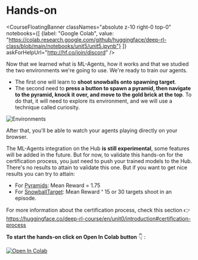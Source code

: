 # Hands-on

<CourseFloatingBanner classNames="absolute z-10 right-0 top-0"
notebooks={[
  {label: "Google Colab", value: "https://colab.research.google.com/github/huggingface/deep-rl-class/blob/main/notebooks/unit5/unit5.ipynb"}
  ]}
  askForHelpUrl="http://hf.co/join/discord" />


Now that we learned what is ML-Agents, how it works and that we studied the two environments we're going to use. We're ready to train our agents.

- The first one will learn to **shoot snowballs onto spawning target**.
- The second need to **press a button to spawn a pyramid, then navigate to the pyramid, knock it over, and move to the gold brick at the top**. To do that, it will need to explore its environment, and we will use a technique called curiosity.

<img src="https://huggingface.co/datasets/huggingface-deep-rl-course/course-images/resolve/main/en/unit7/envs.png" alt="Environments" />

After that, you'll be able to watch your agents playing directly on your browser.

The ML-Agents integration on the Hub **is still experimental**, some features will be added in the future. But for now, to validate this hands-on for the certification process, you just need to push your trained models to the Hub.
There's no results to attain to validate this one. But if you want to get nice results you can try to attain:

- For [Pyramids](https://huggingface.co/spaces/unity/ML-Agents-Pyramids): Mean Reward = 1.75
- For [SnowballTarget](https://huggingface.co/spaces/ThomasSimonini/ML-Agents-SnowballTarget): Mean Reward ⁼ 15 or 30 targets shoot in an episode.

For more information about the certification process, check this section 👉 https://huggingface.co/deep-rl-course/en/unit0/introduction#certification-process

**To start the hands-on click on Open In Colab button** 👇 :

[![Open In Colab](https://colab.research.google.com/assets/colab-badge.svg)](https://colab.research.google.com/github/huggingface/deep-rl-class/blob/master/notebooks/unit5/unit5.ipynb)
